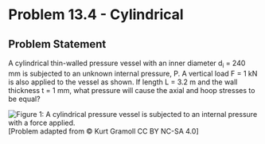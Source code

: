 # Problem 13.4 - Cylindrical {.unnumbered}

## Problem Statement

A cylindrical thin-walled pressure vessel with an inner diameter d<sub>i</sub> = 240 mm is subjected to an unknown internal pressure, P. A vertical load F = 1 kN is also applied to the vessel as shown. If length L = 3.2 m and the wall thickness t = 1 mm, what pressure will cause the axial and hoop stresses to be equal?

![Figure 1: A cylindrical pressure vessel is subjected to an internal pressure with a force applied.](images/566.png){fig-alt="A thin walled cylinderical pressure vessel has an inside diameter of di, and a length of L. A force F is applied to the vessel."}
\[Problem adapted from © Kurt Gramoll CC BY NC-SA 4.0\]